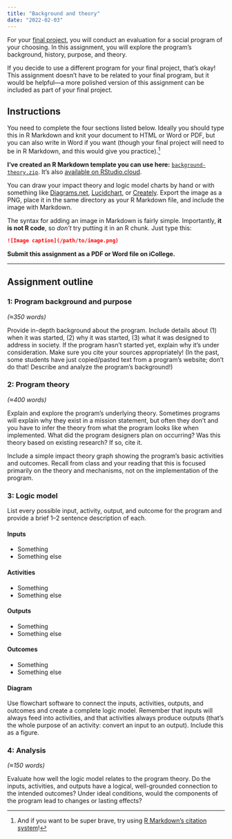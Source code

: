 ```yaml
---
title: "Background and theory"
date: "2022-02-03"
---
```



For your [final project](/assignment/final-project.qmd), you will conduct an evaluation for a social program of your choosing. In this assignment, you will explore the program's background, history, purpose, and theory. 

If you decide to use a different program for your final project, that's okay! This assignment doesn't have to be related to your final program, but it would be helpful—a more polished version of this assignment can be included as part of your final project.


## Instructions

You need to complete the four sections listed below. Ideally you should type this in R Markdown and knit your document to HTML or Word or PDF, but you can also write in Word if you want (though your final project will need to be in R Markdown, and this would give you practice).[^citations]

[^citations]: And if you want to be super brave, try using [R Markdown's citation system](/resource/markdown.qmd#citations)!

**I've created an R Markdown template you can use here:** [<i class="fas fa-file-archive"></i> `background-theory.zip`](/projects/background-theory.zip). It's also [available on RStudio.cloud](https://rstudio.cloud/spaces/205054/project/3424197).

You can draw your impact theory and logic model charts by hand or with something like [Diagrams.net](https://www.diagrams.net/), [Lucidchart](https://www.lucidchart.com/pages/home), or [Creately](https://creately.com/). Export the image as a PNG, place it in the same directory as your R Markdown file, and include the image with Markdown.

The syntax for adding an image in Markdown is fairly simple. Importantly, **it is not R code**, so *don't* try putting it in an R chunk. Just type this:

```markdown
![Image caption](/path/to/image.png)
```

**Submit this assignment as a PDF or Word file on iCollege.**

---

## Assignment outline

### 1: Program background and purpose

*(≈350 words)*
 
Provide in-depth background about the program. Include details about (1) when it was started, (2) why it was started, (3) what it was designed to address in society. If the program hasn’t started yet, explain why it’s under consideration. Make sure you cite your sources appropriately! (In the past, some students have just copied/pasted text from a program's website; don't do that! Describe and analyze the program's background!)


### 2: Program theory

*(≈400 words)*

Explain and explore the program’s underlying theory. Sometimes programs will explain why they exist in a mission statement, but often they don’t and you have to infer the theory from what the program looks like when implemented. What did the program designers plan on occurring? Was this theory based on existing research? If so, cite it.

Include a simple impact theory graph showing the program’s basic activities and outcomes. Recall from class and your reading that this is focused primarily on the theory and mechanisms, not on the implementation of the program.


### 3: Logic model

List every possible input, activity, output, and outcome for the program and provide a brief 1–2 sentence description of each.

#### Inputs

- Something
- Something else

#### Activities

- Something
- Something else

#### Outputs

- Something
- Something else

#### Outcomes

- Something
- Something else

#### Diagram

Use flowchart software to connect the inputs, activities, outputs, and outcomes and create a complete logic model. Remember that inputs will always feed into activities, and that activities always produce outputs (that's the whole purpose of an activity: convert an input to an output). Include this as a figure.


### 4: Analysis

*(≈150 words)*

Evaluate how well the logic model relates to the program theory. Do the inputs, activities, and outputs have a logical, well-grounded connection to the intended outcomes? Under ideal conditions, would the components of the program lead to changes or lasting effects?
